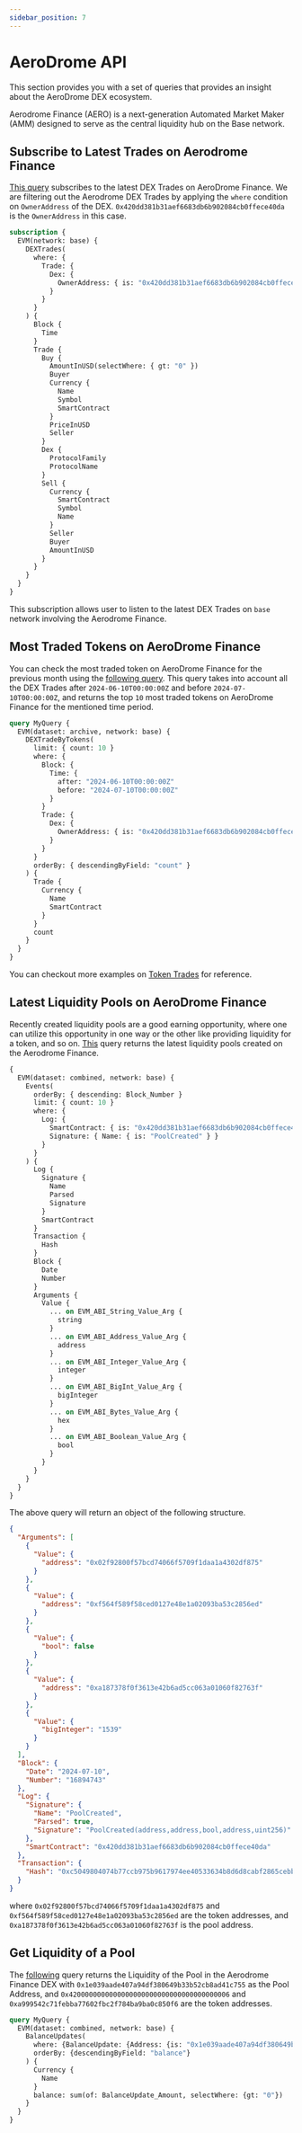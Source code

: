 ```yaml
---
sidebar_position: 7
---
```



# AeroDrome API

This section provides you with a set of queries that provides an insight about the AeroDrome DEX ecosystem.

Aerodrome Finance (AERO) is a next-generation Automated Market Maker (AMM) designed to serve as the central liquidity hub on the Base network.

## Subscribe to Latest Trades on Aerodrome Finance

[This query](https://ide.bitquery.io/Latest-Trades-on-Aerodrome) subscribes to the latest DEX Trades on AeroDrome Finance. We are filtering out the Aerodrome DEX Trades by applying the `where` condition on `OwnerAddress` of the DEX.
`0x420dd381b31aef6683db6b902084cb0ffece40da` is the `OwnerAddress` in this case.

```graphql
subscription {
  EVM(network: base) {
    DEXTrades(
      where: {
        Trade: {
          Dex: {
            OwnerAddress: { is: "0x420dd381b31aef6683db6b902084cb0ffece40da" }
          }
        }
      }
    ) {
      Block {
        Time
      }
      Trade {
        Buy {
          AmountInUSD(selectWhere: { gt: "0" })
          Buyer
          Currency {
            Name
            Symbol
            SmartContract
          }
          PriceInUSD
          Seller
        }
        Dex {
          ProtocolFamily
          ProtocolName
        }
        Sell {
          Currency {
            SmartContract
            Symbol
            Name
          }
          Seller
          Buyer
          AmountInUSD
        }
      }
    }
  }
}
```

This subscription allows user to listen to the latest DEX Trades on `base` network involving the Aerodrome Finance.

## Most Traded Tokens on AeroDrome Finance

You can check the most traded token on AeroDrome Finance for the previous month using the [following query](https://ide.bitquery.io/Most-Traded-Tokens-on-Aerodome-Last-Month).
This query takes into account all the DEX Trades after `2024-06-10T00:00:00Z` and before `2024-07-10T00:00:00Z`, and returns the top `10` most traded tokens on AeroDrome Finance for the mentioned time period.

```graphql
query MyQuery {
  EVM(dataset: archive, network: base) {
    DEXTradeByTokens(
      limit: { count: 10 }
      where: {
        Block: {
          Time: {
            after: "2024-06-10T00:00:00Z"
            before: "2024-07-10T00:00:00Z"
          }
        }
        Trade: {
          Dex: {
            OwnerAddress: { is: "0x420dd381b31aef6683db6b902084cb0ffece40da" }
          }
        }
      }
      orderBy: { descendingByField: "count" }
    ) {
      Trade {
        Currency {
          Name
          SmartContract
        }
      }
      count
    }
  }
}
```

You can checkout more examples on [Token Trades](https://docs.bitquery.io/docs/examples/dextrades/token-trades-apis/) for reference.

## Latest Liquidity Pools on AeroDrome Finance

Recently created liquidity pools are a good earning opportunity, where one can utilize this opportunity in one way or the other like providing liquidity for a token, and so on.
[This](https://ide.bitquery.io/Latest-Liquidity-Pools-on-Aerodome) query returns the latest liquidity pools created on the Aerodrome Finance.

```graphql
{
  EVM(dataset: combined, network: base) {
    Events(
      orderBy: { descending: Block_Number }
      limit: { count: 10 }
      where: {
        Log: {
          SmartContract: { is: "0x420dd381b31aef6683db6b902084cb0ffece40da" }
          Signature: { Name: { is: "PoolCreated" } }
        }
      }
    ) {
      Log {
        Signature {
          Name
          Parsed
          Signature
        }
        SmartContract
      }
      Transaction {
        Hash
      }
      Block {
        Date
        Number
      }
      Arguments {
        Value {
          ... on EVM_ABI_String_Value_Arg {
            string
          }
          ... on EVM_ABI_Address_Value_Arg {
            address
          }
          ... on EVM_ABI_Integer_Value_Arg {
            integer
          }
          ... on EVM_ABI_BigInt_Value_Arg {
            bigInteger
          }
          ... on EVM_ABI_Bytes_Value_Arg {
            hex
          }
          ... on EVM_ABI_Boolean_Value_Arg {
            bool
          }
        }
      }
    }
  }
}
```

The above query will return an object of the following structure.

```json
{
  "Arguments": [
    {
      "Value": {
        "address": "0x02f92800f57bcd74066f5709f1daa1a4302df875"
      }
    },
    {
      "Value": {
        "address": "0xf564f589f58ced0127e48e1a02093ba53c2856ed"
      }
    },
    {
      "Value": {
        "bool": false
      }
    },
    {
      "Value": {
        "address": "0xa187378f0f3613e42b6ad5cc063a01060f82763f"
      }
    },
    {
      "Value": {
        "bigInteger": "1539"
      }
    }
  ],
  "Block": {
    "Date": "2024-07-10",
    "Number": "16894743"
  },
  "Log": {
    "Signature": {
      "Name": "PoolCreated",
      "Parsed": true,
      "Signature": "PoolCreated(address,address,bool,address,uint256)"
    },
    "SmartContract": "0x420dd381b31aef6683db6b902084cb0ffece40da"
  },
  "Transaction": {
    "Hash": "0xc5049804074b77ccb975b9617974ee40533634b8d6d8cabf2865cebb94c462a4"
  }
}

```

where `0x02f92800f57bcd74066f5709f1daa1a4302df875` and `0xf564f589f58ced0127e48e1a02093ba53c2856ed` are the token addresses, 
and `0xa187378f0f3613e42b6ad5cc063a01060f82763f` is the pool address.

## Get Liquidity of a Pool

The [following](https://ide.bitquery.io/Liquidity-of-a-Pool_2) query returns the Liquidity of the Pool in the Aerodrome Finance DEX with `0x1e039aade407a94df380649b33b52cb8ad41c755` as the Pool Address, and `0x4200000000000000000000000000000000000006` and `0xa999542c71febba77602fbc2f784ba9ba0c850f6` are the token addresses.

```graphql
query MyQuery {
  EVM(dataset: combined, network: base) {
    BalanceUpdates(
      where: {BalanceUpdate: {Address: {is: "0x1e039aade407a94df380649b33b52cb8ad41c755"}}, Currency: {SmartContract: {in: ["0x4200000000000000000000000000000000000006", "0xa999542c71febba77602fbc2f784ba9ba0c850f6"]}}}
      orderBy: {descendingByField: "balance"}
    ) {
      Currency {
        Name
      }
      balance: sum(of: BalanceUpdate_Amount, selectWhere: {gt: "0"})
    }
  }
}

```

